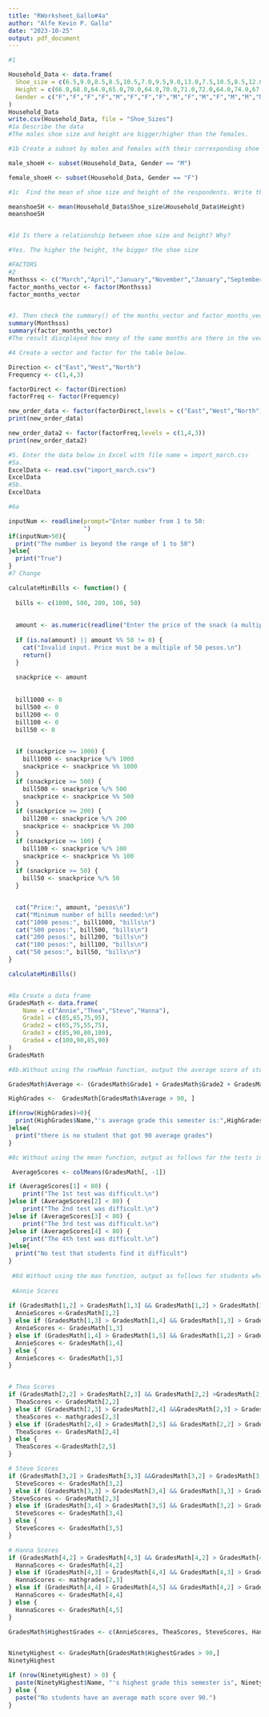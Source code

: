 ```yaml
---
title: "RWorksheet_Gallo#4a"
author: "Alfe Kevin P. Gallo"
date: "2023-10-25"
output: pdf_document
---
```


```r
#1

Household_Data <- data.frame(
  Shoe_size = c(6.5,9.0,8.5,8.5,10.5,7.0,9.5,9.0,13.0,7.5,10.5,8.5,12.0,10.5,13.0,11.5,8.5,5.0,10.0,6.5,7.5,8.5,10.5,8.5,10.5,11.0,9.0,13.0),
  Height = c(66.0,68.0,64.0,65.0,70.0,64.0,70.0,71.0,72.0,64.0,74.0,67.0,71.0,71.0,77.0,72.0,59.0,62.0,72.0,66.0,64.0,67.0,73.0,69.0,72.0,70.0,69.0,70.0),
  Gender = c("F","F","F","F","M","F","F","F","M","F","M","F","M","M","M","M","F","F","M","F","F","M","M","F","M","M","M","M")
)
Household_Data
write.csv(Household_Data, file = "Shoe_Sizes")
#1a Describe the data 
#The males shoe size and height are bigger/higher than the females.

#1b Create a subset by males and females with their corresponding shoe size and height. What its result?

male_shoeH <- subset(Household_Data, Gender == "M")

female_shoeH <- subset(Household_Data, Gender == "F")

#1c  Find the mean of shoe size and height of the respondents. Write the R scripts and its result

meanshoeSH <- mean(Household_Data$Shoe_size&Household_Data$Height)
meanshoeSH


#1d Is there a relationship between shoe size and height? Why?

#Yes. The higher the height, the bigger the shoe size

#FACTORS
#2
Monthsss <- c("March","April","January","November","January","September","October","September","November","August","January","November","November","February","May","August","July","December","August","August","September","November","February","April")
factor_months_vector <- factor(Monthsss)
factor_months_vector


#3. Then check the summary() of the months_vector and factor_months_vector
summary(Monthsss)
summary(factor_months_vector)
#The result discplayed how mony of the same months are there in the vector and also displayed its data types. Yes they are both useful.

#4 Create a vector and factor for the table below.

Direction <- c("East","West","North")
Frequency <- c(1,4,3)

factorDirect <- factor(Direction)
factorFreq <- factor(Frequency)

new_order_data <- factor(factorDirect,levels = c("East","West","North"))
print(new_order_data)

new_order_data2 <- factor(factorFreq,levels = c(1,4,3))
print(new_order_data2)

#5. Enter the data below in Excel with file name = import_march.csv
#5a.
ExcelData <- read.csv("import_march.csv")
ExcelData
#5b. 
ExcelData

#6a

inputNum <- readline(prompt="Enter number from 1 to 50:
                     ")
if(inputNum>50){
  print("The number is beyond the range of 1 to 50")
}else{
  print("True")
}
#7 Change

calculateMinBills <- function() {
  
  bills <- c(1000, 500, 200, 100, 50)
  
 
  amount <- as.numeric(readline("Enter the price of the snack (a multiple of 50 pesos): "))
  
  if (is.na(amount) || amount %% 50 != 0) {
    cat("Invalid input. Price must be a multiple of 50 pesos.\n")
    return()
  }
  
  snackprice <- amount
  
 
  bill1000 <- 0
  bill500 <- 0
  bill200 <- 0
  bill100 <- 0
  bill50 <- 0

  
  if (snackprice >= 1000) {
    bill1000 <- snackprice %/% 1000
    snackprice <- snackprice %% 1000
  }
  if (snackprice >= 500) {
    bill500 <- snackprice %/% 500
    snackprice <- snackprice %% 500
  }
  if (snackprice >= 200) {
    bill200 <- snackprice %/% 200
    snackprice <- snackprice %% 200
  }
  if (snackprice >= 100) {
    bill100 <- snackprice %/% 100
    snackprice <- snackprice %% 100
  }
  if (snackprice >= 50) {
    bill50 <- snackprice %/% 50
  }


  cat("Price:", amount, "pesos\n")
  cat("Minimum number of bills needed:\n")
  cat("1000 pesos:", bill1000, "bills\n")
  cat("500 pesos:", bill500, "bills\n")
  cat("200 pesos:", bill200, "bills\n")
  cat("100 pesos:", bill100, "bills\n")
  cat("50 pesos:", bill50, "bills\n")
}

calculateMinBills()


#8a Create a data frame
GradesMath <- data.frame(
    Name = c("Annie","Thea","Steve","Hanna"),
    Grade1 = c(85,65,75,95),
    Grade2 = c(65,75,55,75),
    Grade3 = c(85,90,80,100),
    Grade4 = c(100,90,85,90)
)
GradesMath

#8b.Without using the rowMean function, output the average score of students whose average math score over 90 points during the semester.

GradesMath$Average <- (GradesMath$Grade1 + GradesMath$Grade2 + GradesMath$Grade3 + GradesMath$Grade4) / 4

HighGrades <-  GradesMath[GradesMath$Average > 90, ]

if(nrow(HighGrades)>0){
  print(HighGrades$Name,"'s average grade this semester is:",HighGrades)
}else{
  print("there is no student that got 90 average grades")
}

#8c Without using the mean function, output as follows for the tests in which the average score was less than 80 out of 4 tests

 AverageScores <- colMeans(GradesMath[, -1]) 

if (AverageScores[1] < 80) {
    print("The 1st test was difficult.\n")
}else if (AverageScores[2] < 80) {
    print("The 2nd test was difficult.\n")
}else if (AverageScores[3] < 80) {
    print("The 3rd test was difficult.\n")
}else if (AverageScores[4] < 80) {
    print("The 4th test was difficult.\n")
}else{
  print("No test that students find it difficult")
}
 
 #8d Without using the max function, output as follows for students whose highest score for a semester exceeds 90 points
 
 #Annie Scores
 
if (GradesMath[1,2] > GradesMath[1,3] && GradesMath[1,2] > GradesMath[1,4] && GradesMath[1,2] > GradesMath[1,5]) {
  AnnieScores <-GradesMath[1,2]
} else if (GradesMath[1,3] > GradesMath[1,4] && GradesMath[1,3] > GradesMath[1,5]) {
  AnnieScores <- GradesMath[1,3]
} else if (GradesMath[1,4] > GradesMath[1,5] && GradesMath[1,2] > GradesMath[1,5]) {
  AnnieScores <- GradesMath[1,4]
} else {
  AnnieScores <- GradesMath[1,5]
}


# Thea Scores
if (GradesMath[2,2] > GradesMath[2,3] && GradesMath[2,2] >GradesMath[2,4] && GradesMath[2,2] > GradesMath[2,5]) {
  TheaScores <- GradesMath[2,2]
} else if (GradesMath[2,3] > GradesMath[2,4] &&GradesMath[2,3] > GradesMath[2,5]) {
  theaScores <- mathgrades[2,3]
} else if (GradesMath[2,4] > GradesMath[2,5] && GradesMath[2,2] > GradesMath[2,5]) {
  TheaScores <- GradesMath[2,4]
} else {
  TheaScores <-GradesMath[2,5]
}

# Steve Scores
if (GradesMath[3,2] > GradesMath[3,3] &&GradesMath[3,2] > GradesMath[3,4] && GradesMath[3,2] >GradesMath[3,5]) {
  SteveScores <- GradesMath[3,2]
} else if (GradesMath[3,3] > GradesMath[3,4] && GradesMath[3,3] > GradesMath[3,5]) {
 SteveScores <- GradesMath[2,3]
} else if (GradesMath[3,4] > GradesMath[3,5] && GradesMath[3,2] > GradesMath[3,5]) {
  SteveScores <- GradesMath[3,4]
} else {
  SteveScores <- GradesMath[3,5]
}

# Hanna Scores
if (GradesMath[4,2] > GradesMath[4,3] && GradesMath[4,2] > GradesMath[4,4] && GradesMath[4,2] > GradesMath[4,5]) {
  HannaScores <- GradesMath[4,2]
} else if (GradesMath[4,3] > GradesMath[4,4] && GradesMath[4,3] > GradesMath[4,5]) {
  HannaScores <- mathgrades[2,3]
} else if (GradesMath[4,4] > GradesMath[4,5] && GradesMath[4,2] > GradesMath[4,5]) {
  HannaScores <- GradesMath[4,4]
} else {
  HannaScores <- GradesMath[4,5]
}

GradesMath$HighestGrades <- c(AnnieScores, TheaScores, SteveScores, HannaScores)


NinetyHighest <- GradesMath[GradesMath$HighestGrades > 90,]
NinetyHighest

if (nrow(NinetyHighest) > 0) {
  paste(NinetyHighest$Name, "'s highest grade this semester is", NinetyHighest$HighestGrade)
} else {
  paste("No students have an average math score over 90.")
}



```

